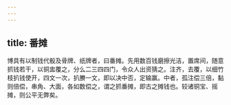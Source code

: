 ```yaml
---
---
---
```

title: 番摊
---



博具有以制钱代骰及骨牌、纸牌者，曰番摊。先用数百钱磨擦光洁，置席间，随意抓钱若干，以铜盅覆之，分么二三四四门，令众人出资猜之。注齐，去覆，以细竹枝扒钱使开，四文一次，扒賸一文，即以决中否，定输赢。中者，孤注偿三倍，黏则倍偿，串角、大面，各如数偿之，谓之抓番摊，即古之摊钱也。较诸铜宝、摇摊，则公平无弊矣。